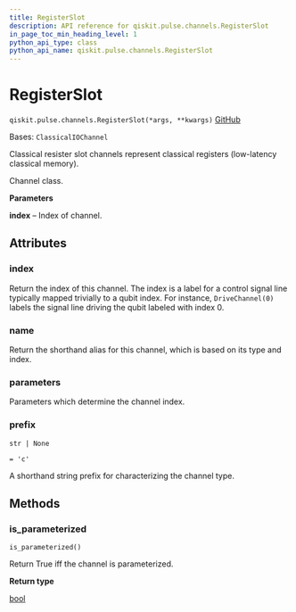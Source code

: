 ```yaml
---
title: RegisterSlot
description: API reference for qiskit.pulse.channels.RegisterSlot
in_page_toc_min_heading_level: 1
python_api_type: class
python_api_name: qiskit.pulse.channels.RegisterSlot
---
```


# RegisterSlot

<span id="qiskit.pulse.channels.RegisterSlot" />

`qiskit.pulse.channels.RegisterSlot(*args, **kwargs)` [GitHub](https://github.com/qiskit/qiskit/tree/stable/0.46/qiskit/pulse/channels.py "view source code")

Bases: `ClassicalIOChannel`

Classical resister slot channels represent classical registers (low-latency classical memory).

Channel class.

**Parameters**

**index** – Index of channel.

## Attributes

<span id="qiskit.pulse.channels.RegisterSlot.index" />

### index

Return the index of this channel. The index is a label for a control signal line typically mapped trivially to a qubit index. For instance, `DriveChannel(0)` labels the signal line driving the qubit labeled with index 0.

<span id="qiskit.pulse.channels.RegisterSlot.name" />

### name

Return the shorthand alias for this channel, which is based on its type and index.

<span id="qiskit.pulse.channels.RegisterSlot.parameters" />

### parameters

Parameters which determine the channel index.

<span id="qiskit.pulse.channels.RegisterSlot.prefix" />

### prefix

`str | None`

`= 'c'`

A shorthand string prefix for characterizing the channel type.

## Methods

### is\_parameterized

<span id="qiskit.pulse.channels.RegisterSlot.is_parameterized" />

`is_parameterized()`

Return True iff the channel is parameterized.

**Return type**

[bool](https://docs.python.org/3/library/functions.html#bool "(in Python v3.12)")

